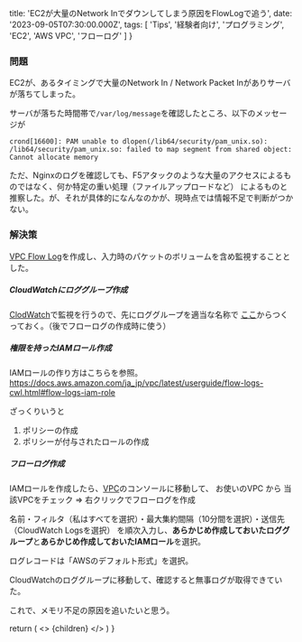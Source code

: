 
  title: 'EC2が大量のNetwork Inでダウンしてしまう原因をFlowLogで追う',
  date: '2023-09-05T07:30:00.000Z',
  tags: [
    'Tips',
    '経験者向け',
    'プログラミング',
    'EC2',
    'AWS VPC',
    'フローログ'
  ]
}

### 問題

EC2が、あるタイミングで大量のNetwork In / Network Packet Inがありサーバが落ちてしまった。

サーバが落ちた時間帯で`/var/log/message`を確認したところ、以下のメッセージが

```
crond[16600]: PAM unable to dlopen(/lib64/security/pam_unix.so): /lib64/security/pam_unix.so: failed to map segment from shared object: Cannot allocate memory
```

ただ、Nginxのログを確認しても、F5アタックのような大量のアクセスによるものではなく、何か特定の重い処理（ファイルアップロードなど）
によるものと推察した。が、それが具体的になんなのかが、現時点では情報不足で判断がつかない。


### 解決策

[VPC Flow Log](https://docs.aws.amazon.com/ja_jp/vpc/latest/userguide/flow-logs.html)を作成し、入力時のパケットのボリュームを含め監視することとした。

##### CloudWatchにロググループ作成

[ClodWatch](https://ap-northeast-1.console.aws.amazon.com/cloudwatch/home?region=ap-northeast-1)で監視を行うので、先にロググループを適当な名称で
[ここ](https://ap-northeast-1.console.aws.amazon.com/cloudwatch/home?region=ap-northeast-1#logsV2:log-groups)からつくっておく。（後でフローログの作成時に使う）

##### 権限を持ったIAMロール作成

IAMロールの作り方はこちらを参照。
https://docs.aws.amazon.com/ja_jp/vpc/latest/userguide/flow-logs-cwl.html#flow-logs-iam-role

ざっくりいうと
1. ポリシーの作成
2. ポリシーが付与されたロールの作成

##### フローログ作成

IAMロールを作成したら、[VPC](https://ap-northeast-1.console.aws.amazon.com/vpc/home)のコンソールに移動して、
お使いのVPC から 当該VPCをチェック => 右クリックでフローログを作成

名前・フィルタ（私はすべてを選択）・最大集約間隔（10分間を選択）・送信先（CloudWatch Logsを選択）
を順次入力し、**あらかじめ作成しておいたロググループ**と**あらかじめ作成しておいたIAMロール**を選択。

ログレコードは「AWSのデフォルト形式」を選択。

CloudWatchのロググループに移動して、確認すると無事ログが取得できていた。

<MdxImage month="202309" image="flow-log.png" month="202309" />

これで、メモリ不足の原因を追いたいと思う。

  return (
    <Layout meta={meta}>
      <>
        {children}
      </>
    </Layout>
  )
}

